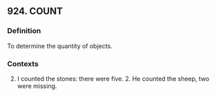 ## 924. COUNT
### Definition
To determine the quantity of objects.

### Contexts
2. I counted the stones: there were five. 2. He counted the sheep, two were missing.

